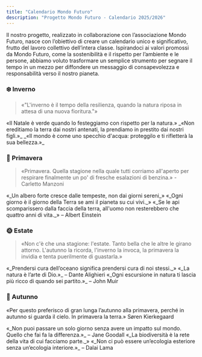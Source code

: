 ```yaml
---
title: "Calendario Mondo Futuro"
description: "Progetto Mondo Futuro - Calendario 2025/2026"
---
```


Il nostro progetto, realizzato in collaborazione con l’associazione Mondo Futuro, nasce con l’obiettivo di creare un calendario unico e significativo, frutto del lavoro collettivo dell’intera classe. Ispirandoci ai valori promossi da Mondo Futuro, come la sostenibilità e il rispetto per l’ambiente e le persone, abbiamo voluto trasformare un semplice strumento per segnare il tempo in un mezzo per diffondere un messaggio di consapevolezza e responsabilità verso il nostro pianeta.

### ❄️ Inverno

> «"L'inverno è il tempo della resilienza, quando la natura riposa in attesa di una nuova fioritura."»

<CardGroup cols="2">
  <Card title="DICEMBRE" icon="cloud-snow" color="#00bef9" horizontal>
    «Il Natale è verde quando lo festeggiamo con rispetto per la natura.»
  </Card>
  <Card title="GENNAIO " icon="snowman" color="#00bef9" horizontal href="/mesi/gennaio/gennaio">
    _«Non ereditiamo la terra dai nostri antenati, la prendiamo in prestito dai nostri figli.»_
  </Card>
  <Card title="FEBBRAIO " icon="raindrops" color="#00bef9" horizontal href="/mesi/febbraio/febbraio">
    _«Il mondo è come uno specchio d'acqua: proteggilo e ti rifletterà la sua bellezza.»_
  </Card>
</CardGroup>

### 🌱 Primavera

> «Primavera. Quella stagione nella quale tutti corriamo all'aperto per respirare finalmente un po' di fresche esalazioni di benzina.» - Carletto Manzoni

<CardGroup cols="2">
  <Card title="MARZO" icon="seedling" color="#00bef9" horizontal href="/mesi/marzo/marzo">
    «_Un albero forte cresce dalle tempeste, non dai giorni sereni_»
  </Card>
  <Card title="APRILE" icon="earth-americas" color="#00bef9" horizontal href="/mesi/aprile/aprile">
    «_Ogni giorno è il giorno della Terra se ami il pianeta su cui vivi._»
  </Card>
  <Card title="MAGGIO" icon="bee" color="#00bef9" horizontal href="https://mintlify.com/docs/content/components/accordions">
    «_Se le api scomparissero dalla faccia della terra, all'uomo non resterebbero che quattro anni di vita._» – Albert Einstein
  </Card>
</CardGroup>

### 🌞 Estate

> «Non c'è che una stagione: l'estate. Tanto bella che le altre le girano attorno. L'autunno la ricorda, l'inverno la invoca, la primavera la invidia e tenta puerilmente di guastarla.»

<CardGroup cols="2">
  <Card title="GIUGNO" icon="wave" color="#00bef9" horizontal href="https://mintlify.com/customers">
    «_Prendersi cura dell’oceano significa prendersi cura di noi stessi._»
  </Card>
  <Card title="LUGLIO" icon="sun" color="#00bef9" horizontal>
    «_La natura è l’arte di Dio.»_ – Dante Alighieri
  </Card>
  <Card title="AGOSTO" icon="campground" color="#00bef9" horizontal>
    «_Ogni escursione in natura ti lascia più ricco di quando sei partito.»_ – John Muir
  </Card>
</CardGroup>

### 🍂 Autunno

«Per questo preferisco di gran lunga l’autunno alla primavera, perché in autunno si guarda il cielo. In primavera la terra.» Søren Kierkegaard

<CardGroup cols="2">
  <Card title="SETTEMBRE" icon="leaf-maple" color="#00bef9" horizontal>
    «_Non puoi passare un solo giorno senza avere un impatto sul mondo. Quello che fai fa la differenza.»_ – Jane Goodall
  </Card>
  <Card title="OTTOBRE" icon="mushroom" color="#00bef9" horizontal>
    «_La biodiversità è la rete della vita di cui facciamo parte._»
  </Card>
  <Card title="NOVEMBRE " icon="trees" color="#00bef9" horizontal>
    «_Non ci può essere un’ecologia esteriore senza un’ecologia interiore.»_ – Dalai Lama
  </Card>
</CardGroup>